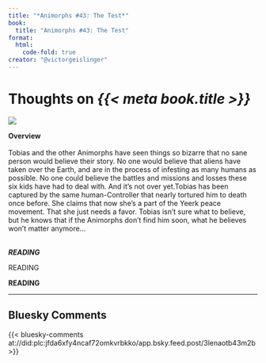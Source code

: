 ```yaml
---
title: "*Animorphs #43: The Test*"
book:
  title: "Animorphs #43: The Test"
format:
  html:
    code-fold: true
creator: "@victorgeislinger"
---
```


# Thoughts on *{{< meta book.title >}}*

::: {layout="[30,70]"}
![](https://books.google.com/books/content?id=k2YwDwAAQBAJ&printsec=frontcover&img=2)

**Overview** <br/>
<br/>
Tobias and the other Animorphs have seen things so bizarre that no sane person would believe their story. No one would believe that aliens have taken over the Earth, and are in the process of infesting as many humans as possible. No one could believe the battles and missions and losses these six kids have had to deal with. And it's not over yet.Tobias has been captured by the same human-Controller that nearly tortured him to death once before. She claims that now she's a part of the Yeerk peace movement. That she just needs a favor. Tobias isn't sure what to believe, but he knows that if the Animorphs don't find him soon, what he believes won't matter anymore...
<br/>
<br/>


:::


***READING***

READING

**READING**

--- 

:::{.callout-note icon=false}

## Bluesky Comments

{{< bluesky-comments at://did:plc:jfda6xfy4ncaf72omkvrbkko/app.bsky.feed.post/3lenaotb43m2b >}}


:::
